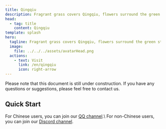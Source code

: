 ```yaml
---
title: Qingqiu
description: Fragrant grass covers Qingqiu, flowers surround the green stream.
head:
  - tag: title
    content: Qingqiu
template: splash
hero:
  tagline: Fragrant grass covers Qingqiu, flowers surround the green stream.
  image:
    file: ../../../assets/avatarHead.png
  actions:
    - text: Visit
      link: /en/qingqiu
      icon: right-arrow
---
```



<Aside type="caution" title="This document is still under construction">
  Please note that this document is still under construction. If you have any questions or suggestions, please feel free to contact us.
</Aside>

## Quick Start

<CardGrid>
  <Card title="Join the channel" icon="comment">
      For Chinese users, you can join our <a href="https://pd.qq.com/s/9erx9gm4m">QQ channel</a>.\
      For non-Chinese users, you can join our <a href="#TODO_discord">Discord channel</a>.
  </Card>
  <LinkCard
    title="LunarFox Modpack"
    description="LunarFox is a performance modpack with quality-of-life mods and OptiFine alternatives. The modpack includes some out-of-the-box mod configurations and good performance configurations."
    href="/en/lunarfox/"
  />
</CardGrid>